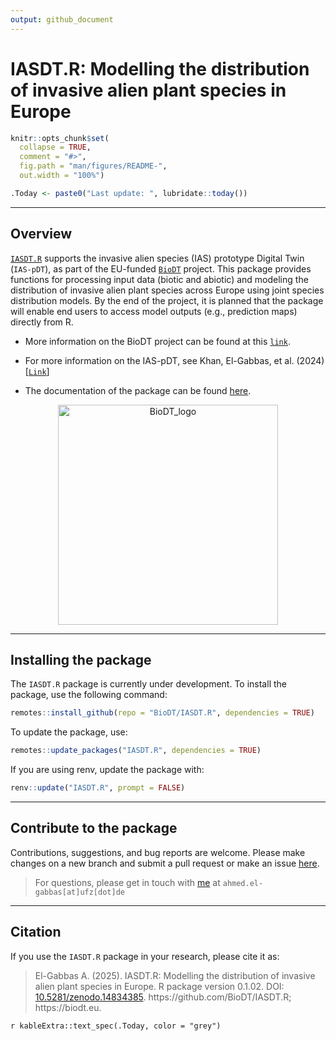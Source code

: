 ```yaml
---
output: github_document
---
```


# IASDT.R: Modelling the distribution of invasive alien plant species in Europe

```r
knitr::opts_chunk$set(
  collapse = TRUE,
  comment = "#>",
  fig.path = "man/figures/README-",
  out.width = "100%")

.Today <- paste0("Last update: ", lubridate::today())
```

<hr>

## Overview

[`IASDT.R`](https://biodt.github.io/IASDT.R/index.html) supports the invasive alien species (IAS) prototype Digital Twin (`IAS-pDT`), as part of the EU-funded [`BioDT`](https://biodt.eu/) project. This package provides functions for processing input data (biotic and abiotic) and modeling the distribution of invasive alien plant species across Europe using joint species distribution models. By the end of the project, it is planned that the package will enable end users to access model outputs (e.g., prediction maps) directly from R.

- More information on the BioDT project can be found at this [`link`](https://biodt.eu/). 

- For more information on the IAS-pDT, see Khan, El-Gabbas, et al. (2024)[[`Link`](https://doi.org/10.3897/rio.10.e124579)]

- The documentation of the package can be found [here](https://biodt.github.io/IASDT.R).

<center><img src="https://git.ufz.de/uploads/-/system/group/avatar/4444/biodt.png" alt="BioDT_logo" width="352"> </center>

<hr>

## Installing the package

The `IASDT.R` package is currently under development. To install the package, use the following command:

```r
remotes::install_github(repo = "BioDT/IASDT.R", dependencies = TRUE)
```

To update the package, use:

```r
remotes::update_packages("IASDT.R", dependencies = TRUE)
```

If you are using renv, update the package with:

```r
renv::update("IASDT.R", prompt = FALSE)
```

<hr>

## Contribute to the package

Contributions, suggestions, and bug reports are welcome. Please make changes on a new branch and submit a pull request or make an issue [here](https://github.com/BioDT/IASDT.R/issues).

> For questions, please get in touch with [me](https://elgabbas.netlify.app/) at `ahmed.el-gabbas[at]ufz[dot]de`

<hr>

## Citation

If you use the `IASDT.R` package in your research, please cite it as:

> El-Gabbas A. (2025). IASDT.R: Modelling the distribution of invasive alien plant species in Europe. R package version 0.1.02. DOI: [10.5281/zenodo.14834385](https://doi.org/10.5281/zenodo.14834385). https://github.com/BioDT/IASDT.R; https://biodt.eu.

`r kableExtra::text_spec(.Today, color = "grey")`
